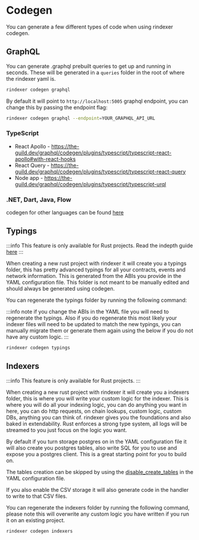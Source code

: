 # Codegen

You can generate a few different types of code when using rindexer codegen.

## GraphQL

You can generate .graphql prebuilt queries to get up and running in seconds.
These will be generated in a `queries` folder in the root of where the rindexer yaml is.

```bash
rindexer codegen graphql
```

By default it will point to `http://localhost:5005` graphql endpoint, you can change this by passing the endpoint flag:

```bash
rindexer codegen graphql --endpoint=YOUR_GRAPHQL_API_URL
```

### TypeScript

- React Apollo - https://the-guild.dev/graphql/codegen/plugins/typescript/typescript-react-apollo#with-react-hooks
- React Query - https://the-guild.dev/graphql/codegen/plugins/typescript/typescript-react-query
- Node app - https://the-guild.dev/graphql/codegen/plugins/typescript/typescript-urql

### .NET, Dart, Java, Flow

codegen for other languages can be found [here](https://the-guild.dev/graphql/codegen)

## Typings

:::info
This feature is only available for Rust projects. Read the indepth guide [here](/docs/start-building/rust-project-deep-dive)
:::

When creating a new rust project with rindexer it will create you a typings folder, this has pretty advanced
typings for all your contracts, events and network information. This is generated from the ABIs you provide in the YAML configuration file.
This folder is not meant to be manually edited and should always be generated using codegen.

You can regenerate the typings folder by running the following command:

:::info
note if you change the ABIs in the YAML file you will need to regenerate the typings. Also if you do regenerate this
most likely your indexer files will need to be updated to match the new typings, you can manually migrate them or
generate them again using the below if you do not have any custom logic.
:::

```bash
rindexer codegen typings
```

## Indexers

:::info
This feature is only available for Rust projects.
:::

When creating a new rust project with rindexer it will create you a indexers folder, this is where you will write
your custom logic for the indexer. This is where you will do all your indexing logic, you can do anything you want
in here, you can do http requests, on chain lookups, custom logic, custom DBs, anything you can think of. rindexer gives you
the foundations and also baked in extendability. Rust enforces a strong type system, all logs will be streamed to you
just focus on the logic you want.

By default if you turn storage postgres on in the YAML configuration file it will also create you postgres tables,
also write SQL for you to use and expose you a postgres client. This is a great starting point for you to build on.

The tables creation can be skipped by using the [disable_create_tables](docs/start-building/yaml-config/storage#disable_create_tables)
in the YAML configuration file.

If you also enable the CSV storage it will also generate code in the handler to write to that CSV files.

You can regenerate the indexers folder by running the following command, please note this will overwrite
any custom logic you have written if you run it on an existing project.

```bash
rindexer codegen indexers
```